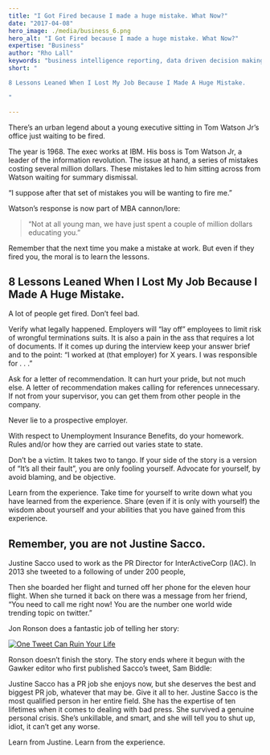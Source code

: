 ```yaml
---
title: "I Got Fired because I made a huge mistake. What Now?"
date: "2017-04-08"
hero_image: ./media/business_6.png
hero_alt: "I Got Fired because I made a huge mistake. What Now?"
expertise: "Business"
author: "Rho Lall"
keywords: "business intelligence reporting, data driven decision making, data driven decisions, using data to make decisions"
short: "

8 Lessons Leaned When I Lost My Job Because I Made A Huge Mistake.

"

---
```

There’s an urban legend about a young executive sitting in Tom Watson Jr’s office just waiting to be fired.

The year is 1968. The exec works at IBM. His boss is Tom Watson Jr, a leader of the information revolution. The issue at hand, a series of mistakes costing several million dollars. These mistakes led to him sitting across from Watson waiting for summary dismissal.

“I suppose after that set of mistakes you will be wanting to fire me.”

Watson’s response is now part of MBA cannon/lore:

>“Not at all young man, we have just spent a couple of million dollars educating you.”

 

Remember that the next time you make a mistake at work. But even if they fired you, the moral is to learn the lessons.


## 8 Lessons Leaned When I Lost My Job Because I Made A Huge Mistake.
 
A lot of people get fired. Don’t feel bad.

Verify what legally happened. Employers will “lay off” employees to limit risk of wrongful terminations suits. It is also a pain in the ass that requires a lot of documents. If it comes up during the interview keep your answer brief and to the point: “I worked at (that employer) for X years. I was responsible for . . .”

Ask for a letter of recommendation. It can hurt your pride, but not much else. A letter of recommendation makes calling for references unnecessary. If not from your supervisor, you can get them from other people in the company.

Never lie to a prospective employer.

With respect to Unemployment Insurance Benefits, do your homework. Rules and/or how they are carried out varies state to state.

Don’t be a victim. It takes two to tango. If your side of the story is a version of “It’s all their fault”, you are only fooling yourself. Advocate for yourself, by avoid blaming, and be objective.

Learn from the experience. Take time for yourself to write down what you have learned from the experience. Share (even if it is only with yourself) the wisdom about yourself and your abilities that you have gained from this experience.


## Remember, you are not Justine Sacco.

Justine Sacco used to work as the PR Director for InterActiveCorp (IAC). In 2013 she tweeted to a following of under 200 people,

Then she boarded her flight and turned off her phone for the eleven hour flight. When she turned it back on there was a message from her friend, “You need to call me right now! You are the number one world wide trending topic on twitter.”

Jon Ronson does a fantastic job of telling her story:

[![One Tweet Can Ruin Your Life](https://extra.ie/wp-content/uploads/2019/04/Jon-Ronson-August-Ames-Feature-Image.jpg)](https://youtu.be/wAIP6fI0NAI)



Ronson doesn’t finish the story. The story ends where it begun with the Gawker editor who first published Sacco’s tweet, Sam Biddle:

Justine Sacco has a PR job she enjoys now, but she deserves the best and biggest PR job, whatever that may be. Give it all to her. Justine Sacco is the most qualified person in her entire field. She has the expertise of ten lifetimes when it comes to dealing with bad press. She survived a genuine personal crisis. She’s unkillable, and smart, and she will tell you to shut up, idiot, it can’t get any worse.

Learn from Justine. Learn from the experience.